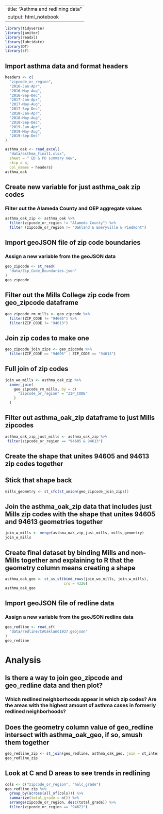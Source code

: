 --
title: "Asthma and redlining data"
output: html_notebook
---

```r
library(tidyverse)
library(janitor)
library(readxl)
library(lubridate)
library(DT)
library(sf)
```

## Import asthma data and format headers 

```r
headers <- c(
  "zipcode_or_region",
  "2016-Jan-Apr",
  "2016-May-Aug",
  "2016-Sep-Dec",
  "2017-Jan-Apr",
  "2017-May-Aug",
  "2017-Sep-Dec",
  "2018-Jan-Apr",
  "2018-May-Aug",
  "2018-Sep-Dec",
  "2019-Jan-Apr",
  "2019-May-Aug",
  "2019-Sep-Dec"
)

asthma_oak <- read_excel(
  "data/asthma_final1.xlsx", 
  sheet = " ED & PD summary new", 
  skip = 4,
  col_names = headers)
asthma_oak
```

## Create new variable for just asthma_oak zip codes
### Filter out the Alameda County and OEP aggregate values 

```r
asthma_oak_zip <- asthma_oak %>% 
  filter(zipcode_or_region != "Alameda County") %>% 
  filter (zipcode_or_region != "Oakland & Emeryville & Piedmont")
```

## Import geoJSON file of zip code boundaries
### Assign a new variable from the geoJSON data

```r
geo_zipcode <- st_read(
  "data/Zip_Code_Boundaries.json"
)
geo_zipcode
```

## Filter out the Mills College zip code from geo_zipcode dataframe

```r
geo_zipcode_rm_mills <- geo_zipcode %>% 
  filter(ZIP_CODE != "94605") %>% 
  filter(ZIP_CODE != "94613")
```

## Join zip codes to make one 

```r
geo_zipcode_join_zips <- geo_zipcode %>% 
  filter(ZIP_CODE == "94605" | ZIP_CODE == "94613")
```

## Full join of zip codes 

```r
join_wo_mills <- asthma_oak_zip %>% 
  inner_join(
    geo_zipcode_rm_mills, by = c(
      "zipcode_or_region" = "ZIP_CODE"
    )
  )
```

## Filter out asthma_oak_zip dataframe to just Mills zipcodes
```r
asthma_oak_zip_just_mills <- asthma_oak_zip %>% 
 filter(zipcode_or_region == "94605 & 94613")
```

## Create the shape that unites 94605 and 94613 zip codes together
## Stick that shape back 

```r
mills_geometry <- st_sfc(st_union(geo_zipcode_join_zips))
```

## Join the asthma_oak_zip data that includes just Mills zip codes with the shape that unites 94605 and 94613 geometries together 
```r
join_w_mills <- merge(asthma_oak_zip_just_mills, mills_geometry)
join_w_mills
```

## Create final dataset by binding Mills and non-Mills together and explaining to R that the geometry column means creating a shape 
```r
asthma_oak_geo <- st_as_sf(bind_rows(join_wo_mills, join_w_mills),
                           crs = 4326)
asthma_oak_geo
```

## Import geoJSON file of redline data
### Assign a new variable from the geoJSON redline data

```r
geo_redline <- read_sf(
  "data/redline/CAOakland1937.geojson"
)
geo_redline
```

# Analysis
## Is there a way to join geo_zipcode and geo_redline data and then plot?
### Which redlined neighborhoods appear in which zip codes? Are the areas with the highest amount of asthma cases in formerly redlined neighborhoods? 

## Does the geometry column value of geo_redline intersect with asthma_oak_geo, if so, smush them together
```r
geo_redline_zip <- st_join(geo_redline, asthma_oak_geo, join = st_intersects)
geo_redline_zip
```

## Look at C and D areas to see trends in redlining 
```r
cols <- c("zipcode_or_region", "holc_grade")
geo_redline_zip %>%
  group_by(across(all_of(cols))) %>% 
  summarize(total_grade = n()) %>%
  arrange(zipcode_or_region, desc(total_grade)) %>% 
  filter(zipcode_or_region == "94621")
```

